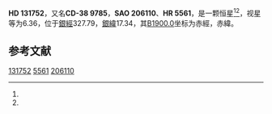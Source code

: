 {{Starbox begin
| name = HD 131752
}}
{{Starbox observe
| epoch = [[J2000.0|J2000.0]]
| constell = {{星座名待查}}<ref name=SIMBAD>{{cite web
 | url=http://simbad.u-strasbg.fr/simbad/sim-id?Ident=HR+5561
 | title =Pulsating variable Star
 | publisher=Centre de Données astronomiques de Strasbourg
 | work=SIMBAD
 | accessdate=2012-07-13}}</ref><ref name=DATA>{{cite web
 | url=http://vizier.u-strasbg.fr/viz-bin/VizieR-5?-out.add=.&-source=5050&-corr=PK=HR&-out.max=9999&HR=5561
 | title=VizieR Detailed Page
 | accessdate=2012-07-13
 | archive-date=2016-03-04
 | archive-url=https://web.archive.org/web/20160304215819/http://vizier.u-strasbg.fr/viz-bin/VizieR-5?-out.add=.&-source=5050&-corr=PK=HR&-out.max=9999&HR=5561
 | dead-url=no
 }}</ref>
| 星官 = 
| ra = {{RA|14|56|35.8}}<ref name=SIMBAD /><ref name=DATA />
| dec = {{DEC|-39|24|58}}<ref name=SIMBAD /><ref name=DATA />
| appmag_v = 6.36<ref name=SIMBAD /><ref name=DATA />
}}
{{Starbox character
| class = A0-1V<ref name=SIMBAD /><ref name=DATA />
| b-v = 0.06<ref name=SIMBAD /><ref name=DATA />
| u-b = <ref name=SIMBAD /><ref name=DATA />
| r-i = <ref name=SIMBAD /><ref name=DATA />
| variable = 
}}
{{Starbox astrometry
| radial_v = 
| prop_mo_ra = -7
| parallax = 
| p_error = 
}}
{{Starbox catalog
| names =CD-38 9785，[[SAO星表|SAO]] 206110，[[HD星表|HD]] 131752，[[HR星表|HR]] 5561}}
{{Starbox reference |Simbad=HR+5561}}
{{Starbox end}}

'''HD 131752'''，又名'''CD-38 9785'''，'''SAO 206110'''、'''HR 5561'''，是一颗恒星<ref name=SIMBAD /><ref name=DATA />，视星等为6.36，位于[[銀道座標系|銀經]]327.79，[[銀道座標系|銀緯]]17.34，其[[B1900.0|B1900.0]]坐标为赤經{{RA|14|50|13.8}}，赤緯{{DEC|-39|17.34|38}}。

== 参考文献 ==
{{reflist}}

{{star-stub}}

[[Category:HD和HDE天體|131752]]
[[Category:HR天體|5561]]
[[Category:SAO天體|206110]]